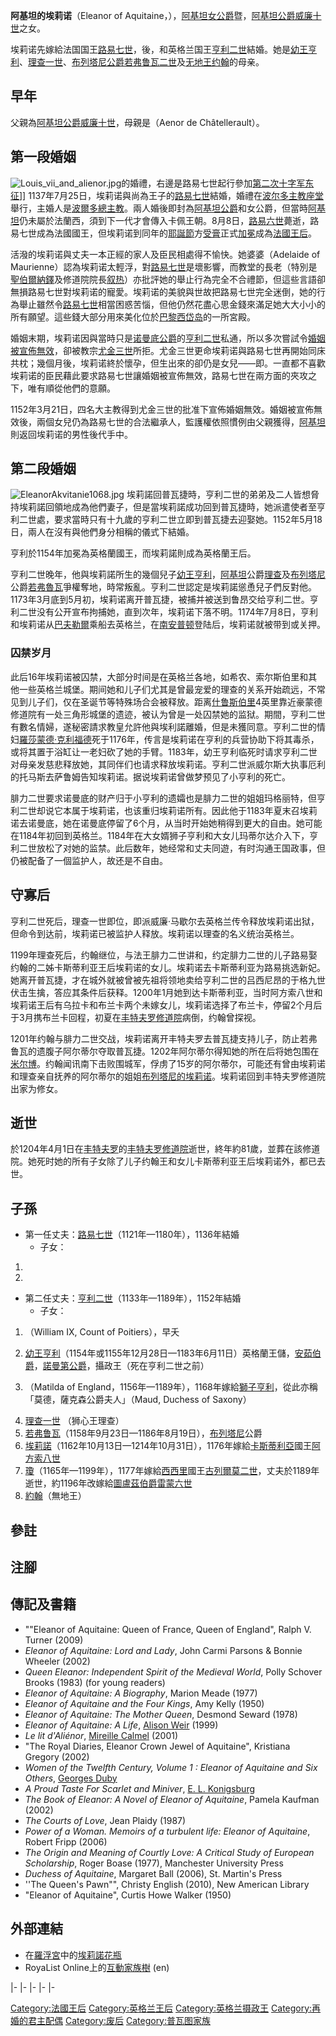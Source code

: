 {{NoteTA
|G1 = 法国地名
|1 = zh-cn:埃莉诺; zh-tw:艾莉諾;
}}
{{Infobox Royalty
| name = 阿基坦的埃莉诺<br />Eleanor of Aquitaine
| image = SaintRadegondeMural.jpg
| caption = 埃莉诺為數不多的現存畫像之一。她同伴的身分眾說不一，有說是她最小的兒子[[约翰_(英格兰国王)|约翰]]，另說是她女兒[[Joan_of_England,_Queen_of_Sicily|Joan]]，亦有說是她媳婦[[纳瓦尔的伯伦加莉亚|伯伦加莉亚]].
| succession = [[阿基坦公爵|阿基坦女公爵]]
| reign = 1137年4月9日至1204年4月1日<br>（{{age in years and days|1137|4|9|1204|4|1|age=no}}）
| regent = [[路易七世_(法兰西)|法王路易七世]]（1137年-1152年）<br>[[亨利二世_(英格兰)|英王亨利二世]]（1152年-1189年）<br>英王[[理查一世|理查一世]]（1189年-1199年）<br>[[约翰_(英格兰国王)|英王约翰]]（1199年-1204年）
| reg-type = 共治者
| predecessor = [[威廉十世_(阿基坦公爵)|威廉十世]]
| successor = [[约翰_(英格兰国王)|无地王约翰]]
| succession1 = [[法國王后和皇后列表|法國王后]]
| reign1 = 1137年8月1日－1152年3月21日
| reign-type1 = 在位
| coronation1 = {{death date and age|1137|12|25|1122|1|1}}
| succession2 = [[英格兰君主配偶列表|英格兰王后]]
| reign2 = 1154年10月25日－1189年7月6日
| reign-type2 = 在位
| coronation2 = {{death date and age|1154|12|19|1122|1|1}}
| spouse = {{marriage|法蘭西國王[[路易七世_(法兰西)|路易七世]]|1137|1152}}<br />{{marriage|英格蘭國王[[亨利二世_(英格兰)|亨利二世]]|1152|1189}}
| issue = {{link-en|法蘭西的瑪麗|Marie of France, Countess of Champagne|香檳伯爵夫人瑪麗}}<br />{{link-en|法蘭西的阿利克斯|Alice of France|布盧瓦伯爵夫人阿利克斯}}<br />{{link-en|威廉九世 (普瓦捷伯爵)|William IX, Count of Poitiers|普瓦捷伯爵威廉九世}}<br />[[亨利_(幼王)|幼王亨利]]<br />[[薩克森公爵|薩克森公爵]]夫人[[馬蒂爾達|馬蒂爾達]]<br />[[理查一世|理查一世]]<br />[[布列塔尼|布列塔尼]]公爵[[若弗鲁瓦二世_(布列塔尼)|若弗鲁瓦二世]]<br />[[卡斯蒂利亞|卡斯蒂利亞]]王后[[英格蘭的埃莉諾|埃莉諾]]<br />[[西西里|西西里]]王后[[英格兰的琼|瓊]]<br />[[约翰_(英格兰国王)|无地王约翰]]
| issue-link = #子孫
| house = {{link-en|普瓦捷王朝|Ramnulfids}}（House of Poitiers）
| father = [[威廉十世_(阿基坦公爵)|阿基坦公爵威廉十世]]
| mother = {{en-link|沙泰勒羅的埃諾|Aenor de Châtellerault}}
| date of birth = 1122年
| place of birth = [[阿基坦|阿基坦]]
| date of death = {{Death date and age|1204|4|1|1122|1|1}}
| place of death = [[豐特夫羅修道院|豐特夫羅修道院]]
| place of burial = [[豐特夫羅修道院|豐特夫羅修道院]]
}}
'''阿基坦的埃莉诺'''（Eleanor of Aquitaine，{{bd|1122年||1204年|}}），[[阿基坦|阿基坦]][[阿基坦公爵|女公爵]]暨{{tsl|en|Count of Poitiers|普瓦捷伯爵|普瓦捷女伯爵}}，[[威廉十世_(阿基坦公爵)|阿基坦公爵威廉十世]]之女。

埃莉诺先嫁給法国国王[[路易七世_(法兰西)|路易七世]]，{{link-en|無效婚姻| Annulment|婚姻被判無效}}後，和英格兰国王[[亨利二世_(英格兰)|亨利二世]]結婚。她是[[幼王亨利|幼王亨利]]、[[理查一世|理查一世]]、[[若弗鲁瓦二世_(布列塔尼)|布列塔尼公爵若弗鲁瓦二世]]及[[约翰_(英格兰国王)|无地王约翰]]的母亲。

== 早年 ==
父親為[[威廉十世_(阿基坦公爵)|阿基坦公爵威廉十世]]，母親是{{link-en|沙泰勒罗的埃诺|Aenor de Châtellerault}}（Aenor de Châtellerault）。

== 第一段婚姻 ==
[[File:Louis_vii_and_alienor.jpg|thumb]]的婚禮，右邊是路易七世起行參加[[第二次十字军东征|第二次十字军东征]]]]
1137年7月25日，埃莉诺與尚為王子的[[路易七世_(法兰西)|路易七世]]結婚，婚禮在[[波尔多主教座堂|波尔多主教座堂]]舉行，主婚人是[[天主教波尔多总教区|波爾多總主教]]。兩人婚後即封為[[阿基坦公爵|阿基坦公爵]]和女公爵，但當時[[阿基坦|阿基坦]]仍未屬於法蘭西，須到下一代才會傳入卡佩王朝。8月8日，[[路易六世_(法兰西)|路易六世]]薨逝，路易七世成為法國國王，但埃莉诺到同年的[[耶誕節|耶誕節]]方[[受膏|受膏]]正式[[加冕|加冕]]成為[[法國君主配偶列表|法國王后]]。

活潑的埃莉诺與丈夫一本正經的家人及臣民相處得不愉快。她婆婆{{link-en|莫里恩的阿黛勒|Adelaide of Maurienne}}（Adelaide of Maurienne）認為埃莉诺太輕浮，對[[路易七世_(法兰西)|路易七世]]是壞影響，而教堂的長老（特別是[[聖伯爾納鐸|聖伯爾納鐸]]及修道院院長[[叙热|叙热]]）亦批評她的舉止行為完全不合禮節，但這些言語卻無損路易七世對埃莉诺的寵愛。埃莉诺的美貌與世故把路易七世完全迷倒，她的行為舉止雖然令[[路易七世_(法兰西)|路易七世]]相當困惑苦惱，但他仍然花盡心思金錢來滿足她大大小小的所有願望。這些錢大部分用來美化位於[[巴黎|巴黎]][[西岱岛|西岱岛]]的一所宮殿。

婚姻末期，埃莉诺因與當時只是[[诺曼底公爵|诺曼底公爵]]的[[亨利二世_(英格兰)|亨利二世]]私通，所以多次嘗試令[[無效婚姻|婚姻被宣佈無效]]，卻被教宗[[恩仁三世|尤金三世]]所拒。尤金三世更命埃莉诺與路易七世再開始同床共枕；幾個月後，埃莉诺終於懷孕，但生出來的卻仍是女兒——即{{link-en|法蘭西的阿利克斯|Alix of France}}。一直都不喜歡埃莉诺的臣民藉此要求路易七世讓婚姻被宣佈無效，路易七世在兩方面的夾攻之下，唯有順從他們的意願。

1152年3月21日，四名大主教得到尤金三世的批准下宣佈婚姻無效。婚姻被宣佈無效後，兩個女兒仍為路易七世的合法繼承人，監護權依照慣例由父親獲得，[[阿基坦|阿基坦]]則返回埃莉诺的男性後代手中。

== 第二段婚姻 ==
[[File:EleanorAkvitanie1068.jpg|thumb]]
埃莉諾回普瓦捷時，亨利二世的弟弟{{link-en|南特伯爵若弗魯瓦|Geoffrey, Count of Nantes}}及{{link-en|迪耶普子爵威廉|William FitzEmpress}}二人皆想脅持埃莉諾回領地成為他們妻子，但是當埃莉諾成功回到普瓦捷時，她派遣使者至亨利二世處，要求當時只有十九歲的亨利二世立即到普瓦捷去迎娶她。1152年5月18日，兩人在沒有與他們身分相稱的儀式下結婚。

亨利於1154年加冕為英格蘭國王，而埃莉諾則成為英格蘭王后。

亨利二世晚年，他與埃莉諾所生的幾個兒子[[幼王亨利|幼王亨利]]，[[阿基坦|阿基坦]]公爵[[理查一世|理查]]及[[布列塔尼|布列塔尼]]公爵[[若弗鲁瓦二世_(布列塔尼)|若弗魯瓦]]爭權奪地，時常叛亂。亨利二世認定是埃莉諾慫恿兒子們反對他。1173年3月底到5月初，埃莉诺离开普瓦捷，被捕并被送到鲁昂交给亨利二世。亨利二世没有公开宣布拘捕她，直到次年，埃莉诺下落不明。1174年7月8日，亨利和埃莉诺从[[巴夫勒爾|巴夫勒爾]]乘船去英格兰，在[[南安普顿|南安普顿]]登陆后，埃莉诺就被带到{{link-en|温彻斯特城堡|Winchester Castle}}或{{link-en|薩魯姆城堡|Old Sarum}}关押。

=== 囚禁岁月 ===
此后16年埃莉诺被囚禁，大部分时间是在英格兰各地，如希农、索尔斯伯里和其他一些英格兰城堡。期间她和儿子们尤其是曾最宠爱的理查的关系开始疏远，不常见到儿子们，仅在圣诞节等特殊场合会被释放。距离[[什鲁斯伯里|什鲁斯伯里]]4英里靠近豪蒙德修道院有一处三角形城堡的遗迹，被认为曾是一处囚禁她的监狱。期間，亨利二世有數名情婦，遂秘密請求教皇允許他與埃利諾離婚，但是未獲同意。亨利二世的情妇[[羅莎蒙德·克利福德|羅莎蒙德·克利福德]]死于1176年，传言是埃莉诺在亨利的兵营协助下将其毒杀，或将其置于浴缸让一老妇砍了她的手臂。1183年，幼王亨利临死时请求亨利二世对母亲发慈悲释放她，其同伴们也请求释放埃莉诺。亨利二世派威尔斯大执事厄利的托马斯去萨鲁姆告知埃莉诺。据说埃莉诺曾做梦预见了小亨利的死亡。

腓力二世要求诺曼底的财产归于小亨利的遗孀也是腓力二世的姐姐玛格丽特，但亨利二世却说它本属于埃莉诺，也该重归埃莉诺所有。因此他于1183年夏末召埃莉诺去诺曼底，她在诺曼底停留了6个月，从当时开始她稍得到更大的自由。她可能在1184年初回到英格兰。1184年在大女婿狮子亨利和大女儿玛蒂尔达介入下，亨利二世放松了对她的监禁。此后数年，她经常和丈夫同遊，有时沟通王国政事，但仍被配备了一個监护人，故还是不自由。

== 守寡后 ==
亨利二世死后，理查一世即位，即派威廉·马歇尔去英格兰传令释放埃莉诺出狱，但命令到达前，埃莉诺已被监护人释放。埃莉诺以理查的名义统治英格兰。

1199年理查死后，约翰继位，与法王腓力二世讲和，约定腓力二世的儿子路易娶约翰的二姊卡斯蒂利亚王后埃莉诺的女儿。埃莉诺去卡斯蒂利亚为路易挑选新妃。她离开普瓦捷，才在城外就被曾被先祖将领地卖给亨利二世的吕西尼昂的于格九世伏击生擒，答应其条件后获释。1200年1月她到达卡斯蒂利亚，当时阿方索八世和埃莉诺王后有乌拉卡和布兰卡两个未嫁女儿，埃莉诺选择了布兰卡，停留2个月后于3月携布兰卡回程，初夏在[[丰特夫罗修道院|丰特夫罗修道院]]病倒，约翰曾探视。

1201年约翰与腓力二世交战，埃莉诺离开丰特夫罗去普瓦捷支持儿子，防止若弗鲁瓦的遗腹子阿尔蒂尔夺取普瓦捷。1202年阿尔蒂尔得知她的所在后将她包围在[[米尔博|米尔博]]。约翰闻讯南下击败围城军，俘虏了15岁的阿尔蒂尔，可能还有曾由埃莉诺和理查亲自抚养的阿尔蒂尔的姐姐[[布列塔尼的埃莉诺|布列塔尼的埃莉诺]]。埃莉诺回到丰特夫罗修道院出家为修女。

== 逝世 ==
於1204年4月1日在[[丰特夫罗|丰特夫罗]]的[[丰特夫罗修道院|丰特夫罗修道院]]逝世，終年約81歲，並葬在該修道院。她死时她的所有子女除了儿子约翰王和女儿卡斯蒂利亚王后埃莉诺外，都已去世。

== 子孫 ==
* 第一任丈夫：[[路易七世_(法蘭西)|路易七世]]（1121年—1180年），1136年結婚
** 子女：
# {{link-en|法蘭西的瑪麗|Marie of France, Countess of Champagne|香檳伯爵夫人瑪麗}}
# {{link-en|法蘭西的阿利克斯|Alice of France|布盧瓦伯爵夫人阿利克斯}}

* 第二任丈夫：[[亨利二世_(英格兰)|亨利二世]]（1133年—1189年），1152年結婚
** 子女：
# {{link-en|威廉九世 (普瓦捷伯爵)|William IX, Count of Poitiers|普瓦捷伯爵威廉九世}}（William IX, Count of Poitiers），早夭 
# [[幼王亨利|幼王亨利]]（1154年或1155年12月28日—1183年6月11日）英格蘭王儲，[[安茹伯爵|安茹伯爵]]，[[諾曼第公爵|諾曼第公爵]]，攝政王（死在亨利二世之前）
# {{link-en|英格蘭的瑪蒂爾達 (薩克森公爵夫人)|Matilda of England, Duchess of Saxony|瑪蒂爾達}}（Matilda of England，1156年—1189年），1168年嫁給[[狮子亨利|獅子亨利]]，從此亦稱「莫德，薩克森公爵夫人」（Maud, Duchess of Saxony）
# [[理查一世|理查一世]] （狮心王理查）
# [[若弗鲁瓦二世_(布列塔尼)|若弗鲁瓦]]（1158年9月23日—1186年8月19日），[[布列塔尼|布列塔尼]]公爵
# [[英格兰的埃莉诺|埃莉諾]]（1162年10月13日—1214年10月31日），1176年嫁給[[卡斯蒂利亚王国|卡斯蒂利亞]]國王[[阿方索八世_(卡斯提爾)|阿方索八世]]
# [[英格兰的琼|瓊]]（1165年—1199年），1177年嫁給[[西西里|西西里]]國王[[古列尔莫二世_(西西里)|古列爾莫二世]]，丈夫於1189年逝世，約1196年改嫁給[[雷蒙六世_(圖盧茲伯爵)|圖盧茲伯爵雷蒙六世]]
# [[约翰_(英格兰国王)|約翰]]（無地王）

== 參註 ==
<!-- NOTE: Footnotes in this article use names, not numbers. Please see [[Wikipedia:Footnotes|Wikipedia:Footnotes]] or ask for help on the talk page. -->
{{Reflist}}

== 注腳 ==
<references group="note"/>

== 傳記及書籍 ==
* ""Eleanor of Aquitaine: Queen of France, Queen of England", Ralph V. Turner (2009)
* ''Eleanor of Aquitaine: Lord and Lady'', John Carmi Parsons & Bonnie Wheeler (2002)
* ''Queen Eleanor: Independent Spirit of the Medieval World'', Polly Schover Brooks (1983) (for young readers)
* ''Eleanor of Aquitaine: A Biography'', Marion Meade (1977)
* ''Eleanor of Aquitaine and the Four Kings'', Amy Kelly (1950)
* ''Eleanor of Aquitaine: The Mother Queen'', Desmond Seward (1978)
* ''Eleanor of Aquitaine: A Life'', [[Alison_Weir|Alison Weir]] (1999)
* ''Le lit d'Aliénor'', [[Mireille_Calmel|Mireille Calmel]] (2001)
* "The Royal Diaries, Eleanor Crown Jewel of Aquitaine", Kristiana Gregory (2002)
* ''Women of the Twelfth Century, Volume 1 : Eleanor of Aquitaine and Six Others'', [[Georges_Duby|Georges Duby]]
* ''A Proud Taste For Scarlet and Miniver'', [[E._L._Konigsburg|E. L. Konigsburg]]
* ''The Book of Eleanor: A Novel of Eleanor of Aquitaine'', Pamela Kaufman (2002)
* ''The Courts of Love'', Jean Plaidy (1987)
* ''Power of a Woman. Memoirs of a turbulent life: Eleanor of Aquitaine'', Robert Fripp (2006)
* ''The Origin and Meaning of Courtly Love: A Critical Study of European Scholarship'', Roger Boase (1977), Manchester University Press
* ''Duchess of Aquitaine'', Margaret Ball (2006), St. Martin's Press
* ''The Queen's Pawn"", Christy English (2010), New American Library
* "Eleanor of Aquitaine", Curtis Howe Walker (1950)

== 外部連結 ==
{{Commons category|Eleanor of Aquitaine}}
* 在[[羅浮宮|羅浮宮]]中的[http://www.louvre.fr/llv/oeuvres/detail_notice_popup.jsp?CONTENT%3C%3Ecnt_id=10134198673226029&CURRENT_LLV_NOTICE%3C%3Ecnt_id=10134198673226029&FOLDER%3C%3Efolder_id=9852723696500778&bmLocale=en 埃莉諾花瓶] {{Wayback|url=http://www.louvre.fr/llv/oeuvres/detail_notice_popup.jsp?CONTENT%3C%3Ecnt_id=10134198673226029&CURRENT_LLV_NOTICE%3C%3Ecnt_id=10134198673226029&FOLDER%3C%3Efolder_id=9852723696500778&bmLocale=en |date=20090628061929 }}
* RoyaList Online上的[https://web.archive.org/web/20090105021641/http://www.royalist.info/execute/tree?person=113 互動家族樹] (en)

{{S-start}}
{{S-hou|{{link-en|普瓦捷王朝|Ramnulfids}}||約1122年|1204年|4月1日}}
{{S-reg|fr}}
{{S-bef|rows=2|before=[[威廉十世_(阿基坦公爵)|威廉十世／八世]]}}
{{S-ttl|title=[[阿基坦公爵|阿基坦女公爵]]|years= 1137年4月9日–1204年4月1日|regent1=[[路易七世_(法蘭西)|年輕的路易]]|years1=1137年–1152年|regent2=[[亨利二世_(英格兰)|短斗篷亨利]]|years2=1152年–1189年|regent3=[[理查一世|獅心理查]]|years3=1189年–1199年|regent4=[[约翰_(英格兰国王)|无地王约翰]]|years4=1199年–1204年}}
{{S-aft|after=[[约翰_(英格兰国王)|约翰]]}}
|-
{{S-ttl|title={{link-en|普瓦捷伯爵|Count of Poitiers|普瓦捷女伯爵}}|years=1137年4月9日–約1153年|regent1=[[路易七世_(法蘭西)|年輕的路易]]|years1=1137年–1152年|regent2=[[亨利二世_(英格兰)|短斗篷亨利]]|years2=1152年–1153年}}
{{S-aft|after={{link-en|威廉九世 (普瓦捷伯爵)|William IX, Count of Poitiers|威廉九世}}}}
|-
{{S-bef|rows=3|before=[[马蒂尔达皇后|英格蘭的馬蒂爾達]]}}
{{S-ttl|title=[[诺曼底公爵夫人列表|诺曼底公爵夫人]]|years=1152年5月18日–1189年7月6日|alongside={{link-en|法蘭西的瑪格麗特 (1158年)|Margaret of France, Queen of England and Hungary|法蘭西的瑪格麗特}} '''（1172年–1183年）}}
{{S-aft|rows=3|after=[[納瓦爾的伯倫加莉亞|納瓦爾的伯倫加莉亞]]}}
|-
{{S-ttl|title=[[安茹伯爵夫人列表|安茹伯爵夫人]]|years=1152年5月18日–1189年7月6日|alongside={{link-en|法蘭西的瑪格麗特 (1158年)|Margaret of France, Queen of England and Hungary|法蘭西的瑪格麗特}} '''（1172年–1183年）}}
|-
{{S-ttl|title=[[曼恩伯爵夫人列表|曼恩伯爵夫人]]|years=1152年5月18日–1189年7月6日|alongside={{link-en|法蘭西的瑪格麗特 (1158年)|Margaret of France, Queen of England and Hungary|法蘭西的瑪格麗特}} '''（1172年–1183年）}}
|-
{{S-roy|fr}}
{{S-bef|before={{link-en|莫里恩的阿黛勒|Adelaide of Maurienne}}}}
{{S-ttl|title=[[法國君主配偶列表|法蘭西王后]]| years=1137年7月12日–1152年3月|alongside={{link-en|莫里恩的阿黛勒|Adelaide of Maurienne}} '''<br />（1137年7月25日–8月1日）}}
{{S-aft|after=[[卡斯提爾的康斯坦莎_(1136-1160)|卡斯蒂利亞的康斯坦莎]]}}
{{S-roy|en}}
{{S-bef|before = [[瑪蒂爾德一世_(布洛涅女伯爵)|布洛涅的瑪蒂爾達一世]]}}
{{S-ttl|title = [[英格蘭君主配偶列表|英格蘭王后]] | years = 1154年10月25日–1189年7月6日|alongside={{link-en|法蘭西的瑪格麗特 (1158年)|Margaret of France, Queen of England and Hungary|法蘭西的瑪格麗特}} '''（1172年–1183年）}}
{{S-aft|after = [[纳瓦拉的贝伦加丽亚|纳瓦拉的贝伦加丽亚]]}}
{{End}}

{{英格蘭君主配偶}}
{{諾曼第公爵夫人}}
{{Authority control}}
{{DEFAULTSORT:Eleanor of Aquitaine}}

[[Category:法國王后|Category:法國王后]]
[[Category:英格兰王后|Category:英格兰王后]]
[[Category:英格兰摄政王|Category:英格兰摄政王]]
[[Category:再婚的君主配偶|Category:再婚的君主配偶]]
[[Category:废后|Category:废后]]
[[Category:普瓦图家族|Category:普瓦图家族]]